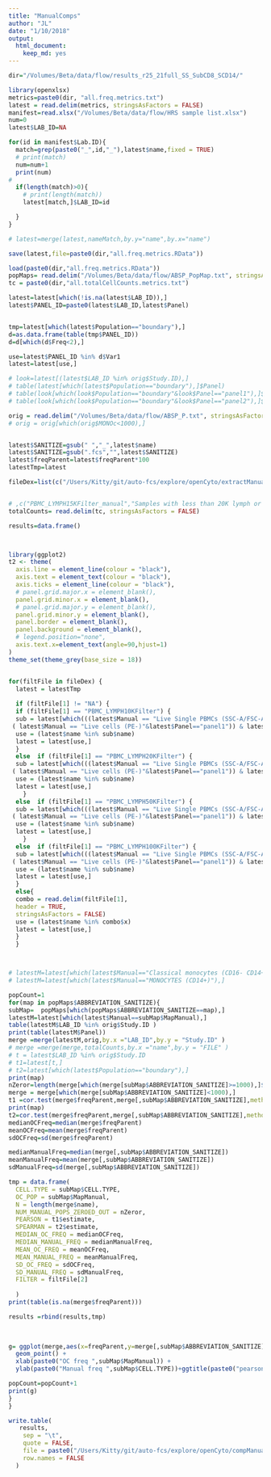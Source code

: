```yaml
---
title: "ManualComps"
author: "JL"
date: "1/10/2018"
output: 
  html_document: 
    keep_md: yes
---
```

```r
dir="/Volumes/Beta/data/flow/results_r25_21full_SS_SubCD8_SCD14/"
```

```r
library(openxlsx)
metrics=paste0(dir, "all.freq.metrics.txt")
latest = read.delim(metrics, stringsAsFactors = FALSE)
manifest=read.xlsx("/Volumes/Beta/data/flow/HRS sample list.xlsx")
num=0
latest$LAB_ID=NA

for(id in manifest$Lab.ID){
  match=grep(paste0("_",id,"_"),latest$name,fixed = TRUE)
  # print(match)
  num=num+1
  print(num)
# 
  if(length(match)>0){
    # print(length(match))
    latest[match,]$LAB_ID=id

  }
}

# latest=merge(latest,nameMatch,by.y="name",by.x="name")

save(latest,file=paste0(dir,"all.freq.metrics.RData"))

```


```r
load(paste0(dir,"all.freq.metrics.RData"))
popMaps= read.delim("/Volumes/Beta/data/flow/ABSP_PopMap.txt", stringsAsFactors = FALSE)
tc = paste0(dir,"all.totalCellCounts.metrics.txt")

latest=latest[which(!is.na(latest$LAB_ID)),]
latest$PANEL_ID=paste0(latest$LAB_ID,latest$Panel)


tmp=latest[which(latest$Population=="boundary"),]
d=as.data.frame(table(tmp$PANEL_ID))
d=d[which(d$Freq<2),]

use=latest$PANEL_ID %in% d$Var1
latest=latest[use,]

# look=latest[(latest$LAB_ID %in% orig$Study.ID),]
# table(latest[which(latest$Population=="boundary"),]$Panel)
# table(look[which(look$Population=="boundary"&look$Panel=="panel1"),]$Panel)
# table(look[which(look$Population=="boundary"&look$Panel=="panel2"),]$Panel)

orig = read.delim("/Volumes/Beta/data/flow/ABSP_P.txt", stringsAsFactors = FALSE)
# orig = orig[which(orig$MONOc<1000),]


latest$SANITIZE=gsub(" ","_",latest$name)
latest$SANITIZE=gsub(".fcs","",latest$SANITIZE)
latest$freqParent=latest$freqParent*100
latestTmp=latest

fileDex=list(c("/Users/Kitty/git/auto-fcs/explore/openCyto/extractManualComp/manualUse.100.txt","100 randomly selected P1-P2 matched samples without abnormal/bad/manual annotations"),c("/Users/Kitty/git/auto-fcs/explore/openCyto/extractManualComp/manualUse.txt","All P1-P2 matched samples  without abnormal/bad/manual annotations"),c("PBMC_LYMPH10KFilter","Samples with less than 10K lymph or 10K PBMC (in OC) are excluded"),c("PBMC_LYMPH20KFilter","Samples with less than 20K lymph or 20K PBMC (in OC) are excluded"),c("PBMC_LYMPH50KFilter","Samples with less than 50K lymph or 50K PBMC (in OC) are excluded"),c("PBMC_LYMPH100KFilter","Samples with less than 100K lymph or 100K PBMC (in OC) are excluded"),c("NA","All samples"))


# ,c("PBMC_LYMPH15KFilter_manual","Samples with less than 20K lymph or 20K PBMC (in OC) are excluded"),
totalCounts= read.delim(tc, stringsAsFactors = FALSE)

results=data.frame()



library(ggplot2)
t2 <- theme(
  axis.line = element_line(colour = "black"),
  axis.text = element_text(colour = "black"),
  axis.ticks = element_line(colour = "black"),
  # panel.grid.major.x = element_blank(),
  panel.grid.minor.x = element_blank(),
  # panel.grid.major.y = element_blank(),
  panel.grid.minor.y = element_blank(),
  panel.border = element_blank(),
  panel.background = element_blank(),
  # legend.position="none",
  axis.text.x=element_text(angle=90,hjust=1)
)
theme_set(theme_grey(base_size = 18)) 


for(filtFile in fileDex) {
  latest = latestTmp
  
  if (filtFile[1] != "NA") {
  if (filtFile[1] == "PBMC_LYMPH10KFilter") {
  sub = latest[which(((latest$Manual == "Live Single PBMCs (SSC-A/FSC-A)"&latest$Panel=="panel2") |
 ( latest$Manual == "Live cells (PE-)"&latest$Panel=="panel1")) & latest$Count >= 10000), ]
  use = (latest$name %in% sub$name)
  latest = latest[use,]
  }
  else  if (filtFile[1] == "PBMC_LYMPH20KFilter") {
  sub = latest[which(((latest$Manual == "Live Single PBMCs (SSC-A/FSC-A)"&latest$Panel=="panel2") |
 ( latest$Manual == "Live cells (PE-)"&latest$Panel=="panel1")) & latest$Count >= 20000), ]
  use = (latest$name %in% sub$name)
  latest = latest[use,]
    } 
  else  if (filtFile[1] == "PBMC_LYMPH50KFilter") {
  sub = latest[which(((latest$Manual == "Live Single PBMCs (SSC-A/FSC-A)"&latest$Panel=="panel2") |
 ( latest$Manual == "Live cells (PE-)"&latest$Panel=="panel1")) & latest$Count >= 50000), ]
  use = (latest$name %in% sub$name)
  latest = latest[use,]
    } 
  else  if (filtFile[1] == "PBMC_LYMPH100KFilter") {
  sub = latest[which(((latest$Manual == "Live Single PBMCs (SSC-A/FSC-A)"&latest$Panel=="panel2") |
 ( latest$Manual == "Live cells (PE-)"&latest$Panel=="panel1")) & latest$Count >= 100000), ]
  use = (latest$name %in% sub$name)
  latest = latest[use,]
  } 
  else{
  combo = read.delim(filtFile[1],
  header = TRUE,
  stringsAsFactors = FALSE)
  use = (latest$name %in% combo$x)
  latest = latest[use,]
  }
  }



# latestM=latest[which(latest$Manual=="Classical monocytes (CD16- CD14+)"),]
# latestM=latest[which(latest$Manual=="MONOCYTES (CD14+)"),]

popCount=1
for(map in popMaps$ABBREVIATION_SANITIZE){
subMap=  popMaps[which(popMaps$ABBREVIATION_SANITIZE==map),]
latestM=latest[which(latest$Manual==subMap$MapManual),]
table(latestM$LAB_ID %in% orig$Study.ID )
print(table(latestM$Panel))
merge =merge(latestM,orig,by.x ="LAB_ID",by.y = "Study.ID" )
# merge =merge(merge,totalCounts,by.x ="name",by.y = "FILE" )
# t = latest$LAB_ID %in% orig$Study.ID
# t1=latest[t,]
# t2=latest[which(latest$Population=="boundary"),]
print(map)
nZeror=length(merge[which(merge[subMap$ABBREVIATION_SANITIZE]>=1000),]$name)
merge = merge[which(merge[subMap$ABBREVIATION_SANITIZE]<1000),]
t1 =cor.test(merge$freqParent,merge[,subMap$ABBREVIATION_SANITIZE],method = "pearson")
print(map)
t2=cor.test(merge$freqParent,merge[,subMap$ABBREVIATION_SANITIZE],method = "spearman")
medianOCFreq=median(merge$freqParent)
meanOCFreq=mean(merge$freqParent)
sdOCFreq=sd(merge$freqParent)

medianManualFreq=median(merge[,subMap$ABBREVIATION_SANITIZE])
meanManualFreq=mean(merge[,subMap$ABBREVIATION_SANITIZE])
sdManualFreq=sd(merge[,subMap$ABBREVIATION_SANITIZE])

tmp = data.frame(
  CELL.TYPE = subMap$CELL.TYPE,
  OC_POP = subMap$MapManual,
  N = length(merge$name),
  NUM_MANUAL_POPS_ZEROED_OUT = nZeror,
  PEARSON = t1$estimate,
  SPEARMAN = t2$estimate,
  MEDIAN_OC_FREQ = medianOCFreq,
  MEDIAN_MANUAL_FREQ = medianManualFreq,
  MEAN_OC_FREQ = meanOCFreq,
  MEAN_MANUAL_FREQ = meanManualFreq,
  SD_OC_FREQ = sdOCFreq,
  SD_MANUAL_FREQ = sdManualFreq,
  FILTER = filtFile[2]
  
  )
print(table(is.na(merge$freqParent)))

results =rbind(results,tmp)
  

  
g= ggplot(merge,aes(x=freqParent,y=merge[,subMap$ABBREVIATION_SANITIZE])) +
  geom_point() +
  xlab(paste0("OC freq ",subMap$MapManual)) +
  ylab(paste0("Manual freq ",subMap$CELL.TYPE))+ggtitle(paste0("pearson = ",t1$estimate, "\n spearman = ", t2$estimate, "\nn=",length(merge$name),", Population Number =",popCount ))

popCount=popCount+1
print(g)
}
}

write.table(
   results,
    sep = "\t",
    quote = FALSE,
    file = paste0("/Users/Kitty/git/auto-fcs/explore/openCyto/compManual/","correlationResults.txt"),
    row.names = FALSE
  )  



```
